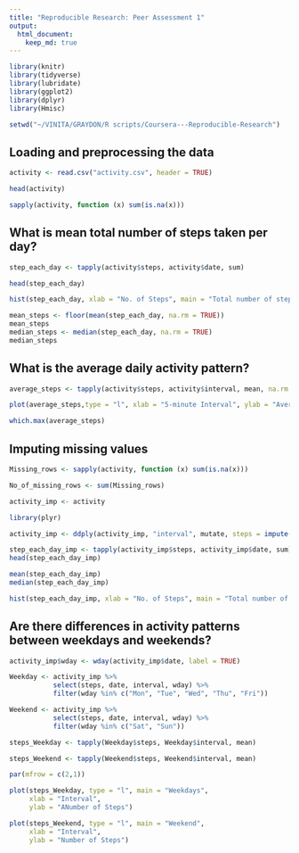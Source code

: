 ```yaml
---
title: "Reproducible Research: Peer Assessment 1"
output: 
  html_document:
    keep_md: true
---
```


```r
library(knitr)
library(tidyverse)
library(lubridate)
library(ggplot2)
library(dplyr)
library(Hmisc)
```

```r
setwd("~/VINITA/GRAYDON/R scripts/Coursera---Reproducible-Research")
```

## Loading and preprocessing the data

```r
activity <- read.csv("activity.csv", header = TRUE)

head(activity)

sapply(activity, function (x) sum(is.na(x)))

```

## What is mean total number of steps taken per day?

```r
step_each_day <- tapply(activity$steps, activity$date, sum)

head(step_each_day)

hist(step_each_day, xlab = "No. of Steps", main = "Total number of steps taken each day", col = "green", labels = TRUE)

mean_steps <- floor(mean(step_each_day, na.rm = TRUE))
mean_steps
median_steps <- median(step_each_day, na.rm = TRUE)
median_steps

```


## What is the average daily activity pattern?

```r
average_steps <- tapply(activity$steps, activity$interval, mean, na.rm = TRUE)

plot(average_steps,type = "l", xlab = "5-minute Interval", ylab = "Average number of steps taken", main = "Time series plot" )

which.max(average_steps)
```

## Imputing missing values

```r

Missing_rows <- sapply(activity, function (x) sum(is.na(x)))

No_of_missing_rows <- sum(Missing_rows)

activity_imp <- activity

library(plyr)

activity_imp <- ddply(activity_imp, "interval", mutate, steps = impute(steps,mean))

step_each_day_imp <- tapply(activity_imp$steps, activity_imp$date, sum)
head(step_each_day_imp)

mean(step_each_day_imp)
median(step_each_day_imp)

hist(step_each_day_imp, xlab = "No. of Steps", main = "Total number of steps taken each day", col = "green", labels = TRUE)

```

## Are there differences in activity patterns between weekdays and weekends?

```r
activity_imp$wday <- wday(activity_imp$date, label = TRUE)  

Weekday <- activity_imp %>%
           select(steps, date, interval, wday) %>%
           filter(wday %in% c("Mon", "Tue", "Wed", "Thu", "Fri"))

Weekend <- activity_imp %>%
           select(steps, date, interval, wday) %>%
           filter(wday %in% c("Sat", "Sun"))

steps_Weekday <- tapply(Weekday$steps, Weekday$interval, mean)

steps_Weekend <- tapply(Weekend$steps, Weekend$interval, mean)

par(mfrow = c(2,1))

plot(steps_Weekday, type = "l", main = "Weekdays",
     xlab = "Interval",
     ylab = "ANumber of Steps")

plot(steps_Weekend, type = "l", main = "Weekend",
     xlab = "Interval",
     ylab = "Number of Steps")
  
```
